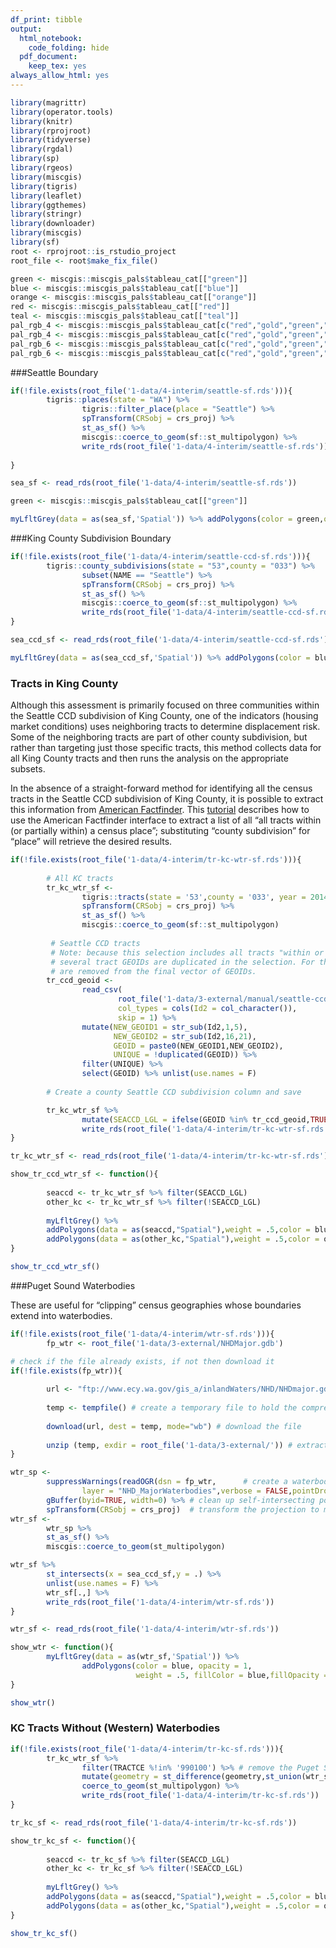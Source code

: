 ```yaml
---
df_print: tibble
output:
  html_notebook:
    code_folding: hide
  pdf_document:
    keep_tex: yes
always_allow_html: yes
---
```


```r
library(magrittr)
library(operator.tools)
library(knitr)
library(rprojroot)
library(tidyverse)
library(rgdal)
library(sp)
library(rgeos)
library(miscgis)
library(tigris)
library(leaflet)
library(ggthemes)
library(stringr)
library(downloader)
library(miscgis)
library(sf)
root <- rprojroot::is_rstudio_project
root_file <- root$make_fix_file()
```

```r
green <- miscgis::miscgis_pals$tableau_cat[["green"]]
blue <- miscgis::miscgis_pals$tableau_cat[["blue"]]
orange <- miscgis::miscgis_pals$tableau_cat[["orange"]]
red <- miscgis::miscgis_pals$tableau_cat[["red"]]
teal <- miscgis::miscgis_pals$tableau_cat[["teal"]]
pal_rgb_4 <- miscgis::miscgis_pals$tableau_cat[c("red","gold","green","blue")] %>% unlist %>% palette()
pal_rgb_4 <- miscgis::miscgis_pals$tableau_cat[c("red","gold","green","blue")] %>% unlist %>% palette()
pal_rgb_6 <- miscgis::miscgis_pals$tableau_cat[c("red","gold","green","blue","orange","purple")] %>% unlist %>% palette()
pal_rgb_6 <- miscgis::miscgis_pals$tableau_cat[c("red","gold","green","blue","orange","purple")] %>% unlist %>% palette()
```

###Seattle Boundary

```r

if(!file.exists(root_file('1-data/4-interim/seattle-sf.rds'))){
        tigris::places(state = "WA") %>%
                tigris::filter_place(place = "Seattle") %>%
                spTransform(CRSobj = crs_proj) %>% 
                st_as_sf() %>% 
                miscgis::coerce_to_geom(sf::st_multipolygon) %>% 
                write_rds(root_file('1-data/4-interim/seattle-sf.rds'))
        
}

sea_sf <- read_rds(root_file('1-data/4-interim/seattle-sf.rds'))

green <- miscgis::miscgis_pals$tableau_cat[["green"]]

myLfltGrey(data = as(sea_sf,'Spatial')) %>% addPolygons(color = green,opacity = 1,fillColor = green,fillOpacity = .5)

```

###King County Subdivision Boundary

```r

if(!file.exists(root_file('1-data/4-interim/seattle-ccd-sf.rds'))){
        tigris::county_subdivisions(state = "53",county = "033") %>% 
                subset(NAME == "Seattle") %>% 
                spTransform(CRSobj = crs_proj) %>% 
                st_as_sf() %>% 
                miscgis::coerce_to_geom(sf::st_multipolygon) %>% 
                write_rds(root_file('1-data/4-interim/seattle-ccd-sf.rds'))
}

sea_ccd_sf <- read_rds(root_file('1-data/4-interim/seattle-ccd-sf.rds'))

myLfltGrey(data = as(sea_ccd_sf,'Spatial')) %>% addPolygons(color = blue,opacity = 1,fillColor = blue,fillOpacity = .5)

```

### Tracts in King County
Although this assessment is primarily focused on three communities within the Seattle CCD subdivision of King County, one of the indicators (housing market conditions) uses neighboring tracts to determine displacement risk. Some of the neighboring tracts are part of other county subdivision, but rather than targeting just those specific tracts, this method collects data for all King County tracts and then runs the analysis on the appropriate subsets.

In the absence of a straight-forward method for identifying all the census tracts in the Seattle CCD subdivision of King County, it is possible to extract this information from [American Factfinder](https://factfinder.census.gov/faces/nav/jsf/pages/index.xhtml). This [tutorial](https://ask.census.gov/faq.php?id=5000&faqId=1605) describes how to use the American Factfinder interface to extract a list of all "all tracts within (or partially within) a census place"; substituting "county subdivision" for "place" will retrieve the desired results.

```r

if(!file.exists(root_file('1-data/4-interim/tr-kc-wtr-sf.rds'))){
        
        # All KC tracts
        tr_kc_wtr_sf <-
                tigris::tracts(state = '53',county = '033', year = 2014) %>%
                spTransform(CRSobj = crs_proj) %>% 
                st_as_sf() %>% 
                miscgis::coerce_to_geom(sf::st_multipolygon) 
       
         # Seattle CCD tracts 
         # Note: because this selection includes all tracts "within or partially-within" the Seattle CC,
         # several tract GEOIDs are duplicated in the selection. For the sake of clarity, these duplicates
         # are removed from the final vector of GEOIDs.
        tr_ccd_geoid <- 
                read_csv(
                        root_file('1-data/3-external/manual/seattle-ccd/ACS_12_5YR_B01001/ACS_12_5YR_B01001_with_ann.csv'), 
                        col_types = cols(Id2 = col_character()), 
                        skip = 1) %>% 
                mutate(NEW_GEOID1 = str_sub(Id2,1,5),
                       NEW_GEOID2 = str_sub(Id2,16,21),
                       GEOID = paste0(NEW_GEOID1,NEW_GEOID2),
                       UNIQUE = !duplicated(GEOID)) %>%
                filter(UNIQUE) %>% 
                select(GEOID) %>% unlist(use.names = F)
        
        # Create a county Seattle CCD subdivision column and save

        tr_kc_wtr_sf %>% 
                mutate(SEACCD_LGL = ifelse(GEOID %in% tr_ccd_geoid,TRUE,FALSE)) %>% 
                write_rds(root_file('1-data/4-interim/tr-kc-wtr-sf.rds'))
}

tr_kc_wtr_sf <- read_rds(root_file('1-data/4-interim/tr-kc-wtr-sf.rds'))

show_tr_ccd_wtr_sf <- function(){
        
        seaccd <- tr_kc_wtr_sf %>% filter(SEACCD_LGL)
        other_kc <- tr_kc_wtr_sf %>% filter(!SEACCD_LGL)
        
        myLfltGrey() %>% 
        addPolygons(data = as(seaccd,"Spatial"),weight = .5,color = blue,opacity = 1,fillColor = blue,fillOpacity = .5) %>% 
        addPolygons(data = as(other_kc,"Spatial"),weight = .5,color = orange,opacity = 1,fillColor = orange,fillOpacity = .5)
}

show_tr_ccd_wtr_sf()


```

###Puget Sound Waterbodies

These are useful for "clipping" census geographies whose boundaries extend into waterbodies.

```r

if(!file.exists(root_file('1-data/4-interim/wtr-sf.rds'))){
        fp_wtr <- root_file('1-data/3-external/NHDMajor.gdb')

# check if the file already exists, if not then download it
if(!file.exists(fp_wtr)){
        
        url <- "ftp://www.ecy.wa.gov/gis_a/inlandWaters/NHD/NHDmajor.gdb.zip" # save the URL for the waterbodies data
        
        temp <- tempfile() # create a temporary file to hold the compressed download
        
        download(url, dest = temp, mode="wb") # download the file
        
        unzip (temp, exdir = root_file('1-data/3-external/')) # extract the ESRI geodatabase file to a project folder
}

wtr_sp <-
        suppressWarnings(readOGR(dsn = fp_wtr,      # create a waterbodies shape
                layer = "NHD_MajorWaterbodies",verbose = FALSE,pointDropZ = TRUE)) %>%
        gBuffer(byid=TRUE, width=0) %>% # clean up self-intersecting polygons
        spTransform(CRSobj = crs_proj)  # transform the projection to match the project projection
wtr_sf <-  
        wtr_sp %>% 
        st_as_sf() %>% 
        miscgis::coerce_to_geom(st_multipolygon)

wtr_sf %>% 
        st_intersects(x = sea_ccd_sf,y = .) %>% 
        unlist(use.names = F) %>% 
        wtr_sf[.,] %>% 
        write_rds(root_file('1-data/4-interim/wtr-sf.rds'))
}

wtr_sf <- read_rds(root_file('1-data/4-interim/wtr-sf.rds'))

show_wtr <- function(){
        myLfltGrey(data = as(wtr_sf,'Spatial')) %>% 
                addPolygons(color = blue, opacity = 1, 
                            weight = .5, fillColor = blue,fillOpacity = .5)        
}

show_wtr()

```

### KC Tracts Without (Western) Waterbodies 
```r

if(!file.exists(root_file('1-data/4-interim/tr-kc-sf.rds'))){
        tr_kc_wtr_sf %>% 
                filter(TRACTCE %!in% '990100') %>% # remove the Puget Sound tract
                mutate(geometry = st_difference(geometry,st_union(wtr_sf))) %>% 
                coerce_to_geom(st_multipolygon) %>% 
                write_rds(root_file('1-data/4-interim/tr-kc-sf.rds'))
}

tr_kc_sf <- read_rds(root_file('1-data/4-interim/tr-kc-sf.rds'))

show_tr_kc_sf <- function(){
        
        seaccd <- tr_kc_sf %>% filter(SEACCD_LGL)
        other_kc <- tr_kc_sf %>% filter(!SEACCD_LGL)
        
        myLfltGrey() %>% 
        addPolygons(data = as(seaccd,"Spatial"),weight = .5,color = blue,opacity = 1,fillColor = blue,fillOpacity = .5) %>% 
        addPolygons(data = as(other_kc,"Spatial"),weight = .5,color = orange,opacity = 1,fillColor = orange,fillOpacity = .5)
}

show_tr_kc_sf()



```

